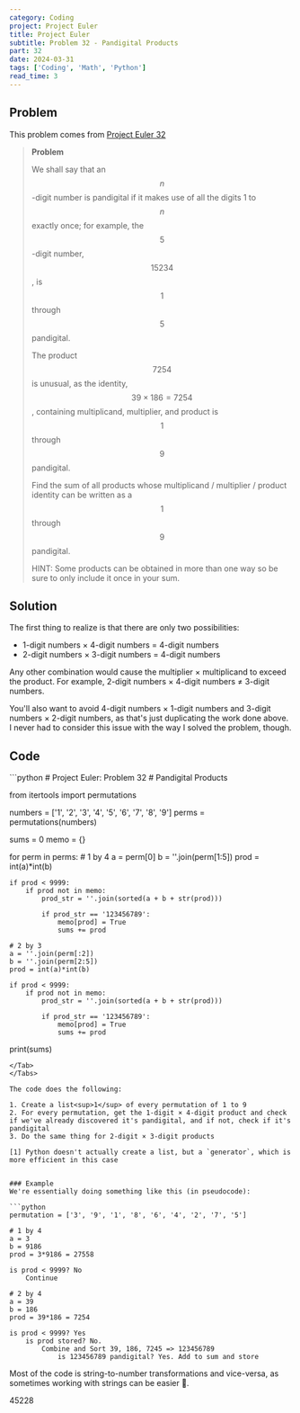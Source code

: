 ```yaml
---
category: Coding
project: Project Euler
title: Project Euler
subtitle: Problem 32 - Pandigital Products
part: 32
date: 2024-03-31
tags: ['Coding', 'Math', 'Python']
read_time: 3
---
```



## Problem

This problem comes from [Project Euler 32](https://projecteuler.net/problem=32)


> **Problem**
>
> We shall say that an $$ n $$-digit number is pandigital if it makes use of all the digits 1 to $$ n $$ exactly once; for example, the $$5$$-digit number, 
> $$15234$$, is $$1$$ through $$5$$ pandigital.
>
> The product $$7254$$ is unusual, as the identity, $$39 \times 186 = 7254$$, containing multiplicand, multiplier, and product is $$1$$ through $$9$$ pandigital.
>
> Find the sum of all products whose multiplicand / multiplier / product identity can be written as a $$1$$ through $$9$$ pandigital.
>
> HINT: Some products can be obtained in more than one way so be sure to only include it once in your sum.


## Solution

The first thing to realize is that there are only two possibilities: 

- 1-digit numbers × 4-digit numbers = 4-digit numbers
- 2-digit numbers × 3-digit numbers = 4-digit numbers

Any other combination would cause the multiplier × multiplicand to exceed the product. For example, 2-digit numbers × 4-digit numbers ≠ 3-digit numbers.

You'll also want to avoid 4-digit numbers × 1-digit numbers and 3-digit numbers × 2-digit numbers, as that's just duplicating the work done above.
I never had to consider this issue with the way I solved the problem, though.

## Code
<Tabs>
<Tab name="problem32.py" checked="checked">
```python
# Project Euler: Problem 32
# Pandigital Products

from itertools import permutations

numbers = ['1', '2', '3', '4', '5', '6', '7', '8', '9']
perms = permutations(numbers)

sums = 0
memo = {}

for perm in perms:
    # 1 by 4
    a = perm[0]
    b = ''.join(perm[1:5])
    prod = int(a)*int(b)

    if prod < 9999:
        if prod not in memo:
            prod_str = ''.join(sorted(a + b + str(prod)))

            if prod_str == '123456789':
                memo[prod] = True
                sums += prod

    # 2 by 3
    a = ''.join(perm[:2])
    b = ''.join(perm[2:5])
    prod = int(a)*int(b)

    if prod < 9999:
        if prod not in memo:
            prod_str = ''.join(sorted(a + b + str(prod)))

            if prod_str == '123456789':
                memo[prod] = True
                sums += prod

print(sums)
```
</Tab>
</Tabs>

The code does the following:

1. Create a list<sup>1</sup> of every permutation of 1 to 9
2. For every permutation, get the 1-digit × 4-digit product and check if we've already discovered it's pandigital, and if not, check if it's pandigital
3. Do the same thing for 2-digit × 3-digit products

[1] Python doesn't actually create a list, but a `generator`, which is more efficient in this case


### Example
We're essentially doing something like this (in pseudocode):

```python
permutation = ['3', '9', '1', '8', '6', '4', '2', '7', '5']

# 1 by 4
a = 3
b = 9186
prod = 3*9186 = 27558

is prod < 9999? No
    Continue

# 2 by 4
a = 39
b = 186
prod = 39*186 = 7254

is prod < 9999? Yes
    is prod stored? No.
        Combine and Sort 39, 186, 7245 => 123456789
            is 123456789 pandigital? Yes. Add to sum and store

```

Most of the code is string-to-number transformations and vice-versa, as sometimes working with strings can be easier 🤷.

<Spoiler>45228</Spoiler>